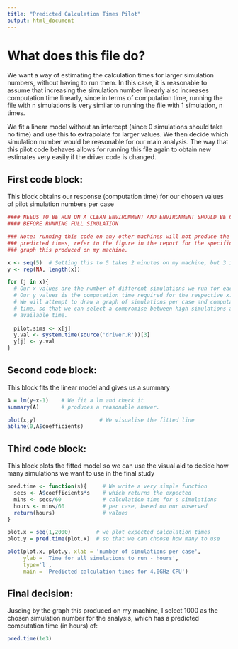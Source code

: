 ```yaml
---
title: "Predicted Calculation Times Pilot"
output: html_document
---
```


# What does this file do? 

We want a way of estimating the calculation times for larger simulation numbers,
without having to run them. In this case, it is reasonable to assume that
increasing the simulation number linearly also increases computation time
linearly, since in terms of computation time, running the file with n
simulations is very similar to running the file with 1 simulation, n times. 

We fit a linear model without an intercept (since 0 simulations should take no
time) and use this to extrapolate for larger values. We then decide which 
simulation number would be reasonable for our main analysis. The way that this
pilot code behaves allows for running this file again to obtain new estimates 
very easily if the driver code is changed. 

## First code block:

This block obtains our response (computation time) for our chosen values of
pilot simulation numbers per case

```r
#### NEEDS TO BE RUN ON A CLEAN ENVIRONMENT AND ENVIRONMENT SHOULD BE CLEANED
#### BEFORE RUNNING FULL SIMULATION

### Note: running this code on any other machines will not produce the same
### predicted times, refer to the figure in the report for the specific
### graph this produced on my machine. 

x <- seq(5)  # Setting this to 5 takes 2 minutes on my machine, but 3 is enough
y <- rep(NA, length(x))

for (j in x){
  # Our x values are the number of different simulations we run for each case.
  # Our y values is the computation time required for the respective x.
  # We will attempt to draw a graph of simulations per case and computation 
  # time, so that we can select a compromise between high simulations and 
  # available time.
  
  pilot.sims <- x[j]
  y.val <- system.time(source('driver.R'))[3]
  y[j] <- y.val
}
```

## Second code block:

This block fits the linear model and gives us a summary

```r
A = lm(y~x-1)    # We fit a lm and check it
summary(A)       # produces a reasonable answer. 

plot(x,y)                    # We visualise the fitted line
abline(0,A$coefficients)
```

## Third code block:

This block plots the fitted model so we can use the visual aid to decide how
many simulations we want to use in the final study

```r
pred.time <- function(s){     # We write a very simple function
  secs <- A$coefficients*s    # which returns the expected
  mins <- secs/60             # calculation time for s simulations
  hours <- mins/60            # per case, based on our observed
  return(hours)               # values
}

plot.x = seq(1,2000)        # we plot expected calculation times
plot.y = pred.time(plot.x)  # so that we can choose how many to use

plot(plot.x, plot.y, xlab = 'number of simulations per case',
     ylab = 'Time for all simulations to run - hours',
     type='l',
     main = 'Predicted calculation times for 4.0GHz CPU')
```

## Final decision:

Jusding by the graph this produced on my machine, I select 1000 as the chosen
simulation number for the analysis, which has a predicted computation time
(in hours) of:
```r
pred.time(1e3)
```